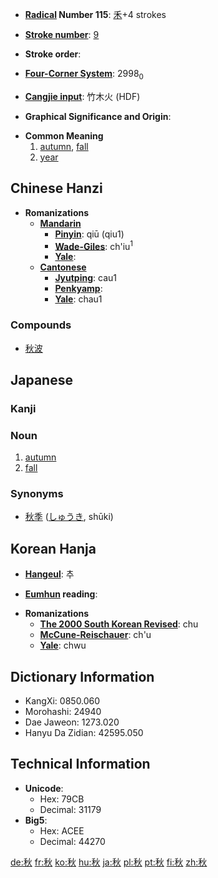 * '''[[Wiktionary:Chinese radical index| Radical]] Number 115''': [[Wiktionary:Chinese radical index 禾|禾]]+4 strokes

* '''[[Wiktionary:Chinese total strokes index|Stroke number]]''': [[Wiktionary:Chinese total strokes index 9|9]]

* '''Stroke order''': 

* '''[[Wiktionary:Chinese four corner index|Four-Corner System]]''': 2998<sub>0</sub>

* '''[[Wiktionary:Chinese Cangjie index|Cangjie input]]''': 竹木火 (HDF)

* '''Graphical Significance and Origin''': 

* '''Common Meaning'''
*# [[autumn]], [[fall]]
*# [[year]]

== Chinese Hanzi ==

* '''Romanizations'''
** '''[[Mandarin]]'''
*** '''[[Pinyin]]''': qiū (qiu1)
*** '''[[Wade-Giles]]''': ch'iu<sup>1</sup>
*** '''[[Yale]]''': 
** '''[[Cantonese]]'''
*** '''[[Jyutping]]''': cau1
*** '''[[Penkyamp]]''': 
*** '''[[Yale]]''': chau1

===Compounds===
*[[秋波]]

== Japanese ==
===Kanji===
{{kanji|rs=禾04
|[[しゅう]] ([[shū]])
|[[あき]] ([[aki]]), [[とき]] ([[toki]])}}

===Noun===
{{ja-noun|hira=あき|rom=aki}}
# [[autumn]]
# [[fall]]

===Synonyms===
* [[秋季]] ([[しゅうき]], shūki)

== Korean Hanja ==

* '''[[Hangeul]]''': 추

* '''[[Eumhun]] reading''': 

* '''Romanizations'''
** '''[[The 2000 South Korean Revised Romanization|The 2000 South Korean Revised]]''': chu
** '''[[McCune-Reischauer]]''': ch'u
** '''[[Yale]]''': chwu

== Dictionary Information ==

* KangXi: 0850.060
* Morohashi: 24940
* Dae Jaweon: 1273.020
* Hanyu Da Zidian: 42595.050

== Technical Information ==

* '''Unicode''':
** Hex: 79CB
** Decimal: 31179
* '''Big5''':
** Hex: ACEE
** Decimal: 44270

[[de:秋]]
[[fr:秋]]
[[ko:秋]]
[[hu:秋]]
[[ja:秋]]
[[pl:秋]]
[[pt:秋]]
[[fi:秋]]
[[zh:秋]]